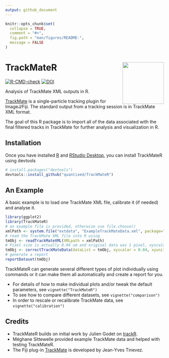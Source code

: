 ```yaml
---
output: github_document
---
```


<!-- README.md is generated from README.Rmd. Please edit that file -->

```r
knitr::opts_chunk$set(
  collapse = TRUE,
  comment = "#>",
  fig.path = "man/figures/README-",
  message = FALSE
)
```

# TrackMateR <a href='https://quantixed.github.io/TrackMateR/'><img src='man/figures/logo.png' align="right" height="131.5" /></a>

<!-- badges: start -->
[![R-CMD-check](https://github.com/quantixed/TrackMateR/actions/workflows/R-CMD-check.yaml/badge.svg)](https://github.com/quantixed/TrackMateR/actions/workflows/R-CMD-check.yaml)
[![DOI](https://zenodo.org/badge/453722113.svg)](https://zenodo.org/badge/latestdoi/453722113)
<!-- badges: end -->

Analysis of TrackMate XML outputs in R.

[TrackMate](https://imagej.net/plugins/trackmate/) is a single-particle tracking plugin for ImageJ/Fiji.
The standard output from a tracking session is in TrackMate XML format.

The goal of this R package is to import all of the data associated with the final filtered tracks in TrackMate for further analysis and visualization in R.

## Installation

Once you have installed [R](https://cran.rstudio.com) and [RStudio Desktop](https://www.rstudio.com/products/rstudio/download/), you can install TrackMateR using devtools

```r
# install.packages("devtools")
devtools::install_github("quantixed/TrackMateR")
```

## An Example

A basic example is to load one TrackMate XML file, calibrate it (if needed) and analyse it.

```r
library(ggplot2)
library(TrackMateR)
# an example file is provided, otherwise use file.choose()
xmlPath <- system.file("extdata", "ExampleTrackMateData.xml", package="TrackMateR")
# read the TrackMate XML file into R using
tmObj <- readTrackMateXML(XMLpath = xmlPath)
# Pixel size is actually 0.04 um and original data was 1 pixel, xyscalar = 0.04
tmObj <- correctTrackMateData(dataList = tmObj, xyscalar = 0.04, xyunit = "um")
# generate a report
reportDataset(tmObj)
```

TrackMateR can generate several different types of plot individually using commands or it can make them all automatically and create a report for you.

- For details of how to make individual plots and/or tweak the default parameters, see `vignette("TrackMateR")`
- To see how to compare different datasets, see `vignette("comparison")`
- In order to rescale or recalibrate TrackMate data, see `vignette("calibration")`

## Credits

- TrackMateR builds on initial work by Julien Godet on [trackR](https://github.com/jgodet/trackR).
- Méghane Sittewelle provided example TrackMate data and helped with testing TrackMateR.
- The Fiji plug-in [TrackMate](https://github.com/trackmate-sc/TrackMate) is developed by Jean-Yves Tinevez.
